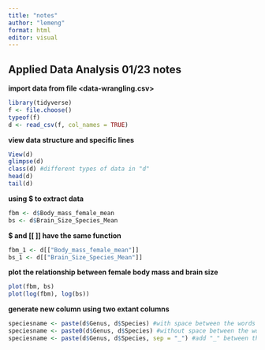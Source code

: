 ```yaml
---
title: "notes"
author: "lemeng"
format: html
editor: visual
---
```


## Applied Data Analysis 01/23 notes

**import data from file \<data-wrangling.csv\>**

```r

library(tidyverse)
f <- file.choose()
typeof(f)
d <- read_csv(f, col_names = TRUE)

```

**view data structure and specific lines**

```r

View(d)
glimpse(d)
class(d) #different types of data in "d"
head(d)
tail(d)

```

**using \$ to extract data**

```r
fbm <- d$Body_mass_female_mean
bs <- d$Brain_Size_Species_Mean
```

**\$ and \[\[ \]\] have the same function**

```r

fbm_1 <- d[["Body_mass_female_mean"]]
bs_1 <- d[["Brain_Size_Species_Mean"]]
```

**plot the relationship between female body mass and brain size**

```r

plot(fbm, bs)
plot(log(fbm), log(bs))
```

**generate new column using two extant columns**

```r

speciesname <- paste(d$Genus, d$Species) #with space between the words
speciesname <- paste0(d$Genus, d$Species) #without space between the words
speciesname <- paste(d$Genus, d$Species, sep = "_") #add "_" between the words
```
